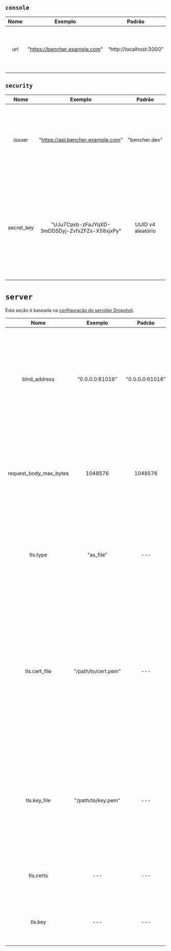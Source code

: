## `console`

| Nome  |            Exemplo            |         Padrão          | Obrigatório |                     Descrição                      |
| :---: | :---------------------------: | :---------------------: | :---------: | :------------------------------------------------: |
|  url  | "https://bencher.example.com" | "http://localhost:3000" |     Sim     | Indica a URL para o console do host do Bencher UI. |

## `security`

|    Nome    |                    Exemplo                     |      Padrão       | Obrigatório |                                                                                         Descrição                                                                                          |
| :--------: | :--------------------------------------------: | :---------------: | :---------: | :----------------------------------------------------------------------------------------------------------------------------------------------------------------------------------------: |
|   issuer   |       "https://api.bencher.example.com"        |   "bencher.dev"   |     Não     |                           Indica o emissor do JSON Web Token (JWT). **ATENÇÃO** Alterar este valor fará com que todos os JWTs gerados anteriormente não validem.                           |
| secret_key | "UJu7Cpxb-zFaJYqXD-3mDDSDyj-ZvfxZFZs-X58xjxPy" | UUID v4 aleatório |     Sim     | Indica a chave usada para gerar todos os tokens. **DEVE SER MUITO SEGURA!** O valor padrão é um UUID v4 gerado aleatoriamente. Sempre que exibido, aparecerá ofuscado como `************`. |

# `server`

Esta seção é baseada na [configuração do servidor Dropshot](https://github.com/oxidecomputer/dropshot/tree/v0.9.0#dropshot-servers).

|          Nome          |       Exemplo       |     Padrão      |      Obrigatório       |                                                                                                                                    Descrição                                                                                                                                    |
| :--------------------: | :-----------------: | :-------------: | :--------------------: | :-----------------------------------------------------------------------------------------------------------------------------------------------------------------------------------------------------------------------------------------------------------------------------: |
|      bind_address      |   "0.0.0.0:61016"   | "0.0.0.0:61016" |          Sim           |                                            Especifica que o servidor deve se ligar ao dado IP e porta TCP. Em geral, servidores podem se ligar a mais de um IP e porta, mas isso não é (ainda?) suportado. Padrão em "127.0.0.1:0".                                             |
| request_body_max_bytes |       1048576       |     1048576     |          Sim           |                                                                     Especifica o número máximo de bytes permitidos em um corpo de requisição. Requisições maiores vão receber um erro 400. Padrão em 1024.                                                                      |
|        tls.type        |      "as_file"      |       ---       |          Não           |                                                                          Especifica se e como a informação do certificado e chave TLS são fornecidos. Valores válidos incluem "as_file" e "as_bytes".                                                                           |
|     tls.cert_file      | "/path/to/cert.pem" |       ---       | Se tls.type = as_file  | Indica o caminho para um arquivo PEM contendo uma cadeia de certificados para o servidor se identificar. O primeiro certificado é o certificado de entidade final, e os restantes são intermediários até um CA confiável. Se especificado, o servidor só aceitará conexões TLS. |
|      tls.key_file      | "/path/to/key.pem"  |       ---       | Se tls.type = as_file  |                                                         Indica o caminho para um arquivo PKCS #8 codificado em PEM contendo a chave privada que o servidor usará. Se especificado, o servidor só aceitará conexões TLS.                                                         |
|       tls.certs        |         ---         |       ---       | Se tls.type = as_bytes |                                                                                            Idêntico a tls.cert_file, mas fornecido como um array de bytes dos dados de certificado.                                                                                             |
|        tls.key         |         ---         |       ---       | Se tls.type = as_bytes |                                                                                                Idêntico a tls.key_file, mas fornecido como um array de bytes dos dados da chave.                                                                                                |
